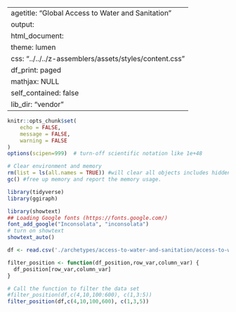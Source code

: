 
---
agetitle: "Global Access to Water and Sanitation"
output: 
  html_document:
    theme: lumen
    css: "../../../z-assemblers/assets/styles/content.css"
    df_print: paged
    mathjax: NULL
    self_contained: false
    lib_dir: "vendor"
---
```r

knitr::opts_chunk$set(
	echo = FALSE,
	message = FALSE,
	warning = FALSE
)
options(scipen=999)  # turn-off scientific notation like 1e+48

# Clear environment and memory
rm(list = ls(all.names = TRUE)) #will clear all objects includes hidden objects.
gc() #free up memory and report the memory usage.

library(tidyverse)
library(ggiraph)

library(showtext)
## Loading Google fonts (https://fonts.google.com/)
font_add_google("Inconsolata", "inconsolata")
# turn on showtext
showtext_auto()

```


```r

df <- read.csv('./archetypes/access-to-water-and-sanitation/access-to-water-and-sanitation.csv', header = TRUE, stringsAsFactors = FALSE)

```

```r

filter_position <- function(df_position,row_var,column_var) {
  df_position[row_var,column_var]
}

# Call the function to filter the data set 
#filter_position(df,c(4,10,100:600), c(1,3:5))
filter_position(df,c(4,10,100,600), c(1,3,5))
```



